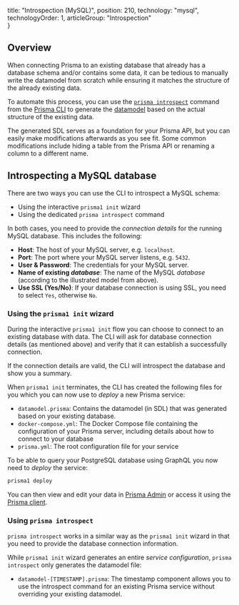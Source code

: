 
  title: "Introspection (MySQL)",
  position: 210,
  technology: "mysql",
  technologyOrder: 1,
  articleGroup: "Introspection"    
}

## Overview

When connecting Prisma to an existing database that already has a database schema and/or contains some data, it can be tedious to manually write the datamodel from scratch while ensuring it matches the structure of the already existing data.

To automate this process, you can use the [`prisma introspect`](xcv3) command from the [Prisma CLI](alx4) to generate the [datamodel](knum) based on the actual structure of the existing data.

The generated SDL serves as a foundation for your Prisma API, but you can easily make modifications afterwards as you see fit. Some common modifications include hiding a table from the Prisma API or renaming a column to a different name.

## Introspecting a MySQL database

There are two ways you can use the CLI to introspect a MySQL schema:

- Using the interactive `prisma1 init` wizard
- Using the dedicated `prisma introspect` command

In both cases, you need to provide the _connection details_ for the running MySQL database. This includes the following:

- **Host**: The host of your MySQL server, e.g. `localhost`.
- **Port**: The port where your MySQL server listens, e.g. `5432`.
- **User & Password**: The credentials for your MySQL server.
- **Name of existing _database_**: The name of the MySQL _database_ (according to the illustrated model from above).
- **Use SSL (Yes/No)**: If your database connection is using SSL, you need to select `Yes`, otherwise `No`.

### Using the `prisma1 init` wizard

During the interactive `prisma1 init` flow you can choose to connect to an existing database with data. The CLI will ask for database connection details (as mentioned above) and verify that it can establish a successfully connection.

If the connection details are valid, the CLI will introspect the database and show you a summary.

When `prisma1 init` terminates, the CLI has created the following files for you which you can now use to _deploy_ a new Prisma service:

- `datamodel.prisma`: Contains the datamodel (in SDL) that was generated based on your existing database.
- `docker-compose.yml`: The Docker Compose file containing the configuration of your Prisma server, including details about how to connect to your database
- `prisma.yml`: The root configuration file for your service

To be able to query your PostgreSQL database using GraphQL you now need to _deploy_ the service:

```bash
prisma1 deploy
```

You can then view and edit your data in [Prisma Admin](/prisma-admin) or access it using the [Prisma client](/prisma-client).

### Using `prisma introspect`

`prisma introspect` works in a similar way as the `prisma1 init` wizard in that you need to provide the database connection information.

While `prisma1 init` wizard generates an entire _service configuration_, `prisma introspect` only generates the datamodel file:

- `datamodel-[TIMESTAMP].prisma`: The timestamp component allows you to use the introspect command for an existing Prisma service without overriding your existing datamodel.
